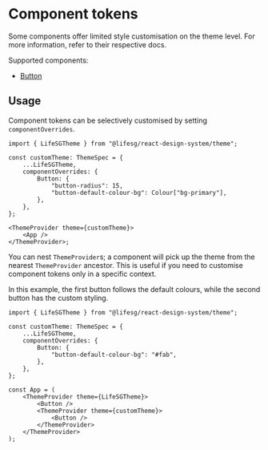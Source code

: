 
<Meta title="Foundations/Component tokens/Introduction" />

# Component tokens

Some components offer limited style customisation on the theme level. For more
information, refer to their respective docs.

Supported components:

-   [Button](/docs/selection-and-input-button-base--docs#component-tokens)

## Usage

Component tokens can be selectively customised by setting `componentOverrides`.

```tsx
import { LifeSGTheme } from "@lifesg/react-design-system/theme";

const customTheme: ThemeSpec = {
    ...LifeSGTheme,
    componentOverrides: {
        Button: {
            "button-radius": 15,
            "button-default-colour-bg": Colour["bg-primary"],
        },
    },
};

<ThemeProvider theme={customTheme}>
    <App />
</ThemeProvider>;
```

You can nest `ThemeProvider`s; a component will pick up the theme from the
nearest `ThemeProvider` ancestor. This is useful if you need to customise
component tokens only in a specific context.

In this example, the first button follows the default colours, while the second
button has the custom styling.

```tsx
import { LifeSGTheme } from "@lifesg/react-design-system/theme";

const customTheme: ThemeSpec = {
    ...LifeSGTheme,
    componentOverrides: {
        Button: {
            "button-default-colour-bg": "#fab",
        },
    },
};

const App = (
    <ThemeProvider theme={LifeSGTheme}>
        <Button />
        <ThemeProvider theme={customTheme}>
            <Button />
        </ThemeProvider>
    </ThemeProvider>
);
```
